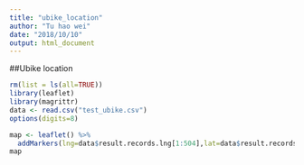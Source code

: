 ```yaml
---
title: "ubike_location"
author: "Tu hao wei"
date: "2018/10/10"
output: html_document
---
```


##Ubike location
```r
rm(list = ls(all=TRUE))
library(leaflet)
library(magrittr)
data <- read.csv("test_ubike.csv")
options(digits=8)

map <- leaflet() %>%
  addMarkers(lng=data$result.records.lng[1:504],lat=data$result.records.lat[1:504])
map
```
